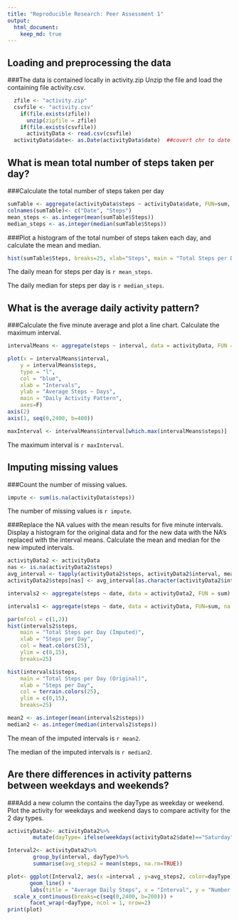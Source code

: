 ```yaml
---
title: "Reproducible Research: Peer Assessment 1"
output: 
  html_document:
    keep_md: true
---
```



## Loading and preprocessing the data

###The data is contained locally in activity.zip Unzip the file and load the containing file activity.csv.

```r
  zfile <- "activity.zip"
  csvfile <- "activity.csv"
	if(file.exists(zfile))
	  unzip(zipfile = zfile)
	if(file.exists(csvfile))
	  activityData <- read.csv(csvfile)
  activityData$date<- as.Date(activityData$date)  ##covert chr to date
```

## What is mean total number of steps taken per day?

###Calculate the total number of steps taken per day

```r

sumTable <- aggregate(activityData$steps ~ activityData$date, FUN=sum, )
colnames(sumTable)<- c("Date", "Steps")
mean_steps <- as.integer(mean(sumTable$Steps))
median_steps <- as.integer(median(sumTable$Steps))

```

###Plot a histogram of the total number of steps taken each day, and calculate the mean and median. 

```r
hist(sumTable$Steps, breaks=25, xlab="Steps", main = "Total Steps per Day", col = heat.colors(25))

```

The daily mean for steps per day is `r mean_steps`.

The daily median for steps per day is `r median_steps`.

## What is the average daily activity pattern?

###Calculate the five minute average and plot a line chart.  Calculate the maximum interval.

```r

intervalMeans <- aggregate(steps ~ interval, data = activityData, FUN = mean, na.rm = TRUE)

plot(x = intervalMeans$interval, 
    y = intervalMeans$steps, 
    type = "l", 
    col = "blue",
    xlab = "Intervals",
    ylab = "Average Steps ~ Days",
    main = "Daily Activity Pattern",
    axes=F)
axis(2)
axis(1, seq(0,2400, b=400))

maxInterval <- intervalMeans$interval[which.max(intervalMeans$steps)]

```

The maximum interval is `r maxInterval`.

## Imputing missing values

###Count the number of missing values. 

```r
impute <- sum(is.na(activityData$steps))

```

The number of missing values is `r impute`.

###Replace the NA values with the mean results for five minute intervals.  Display a histogram for the original data and for the new data with the NA's replaced with the interval means.  Calculate the mean and median for the new imputed intervals.

```r
activityData2 <- activityData
nas <- is.na(activityData2$steps)
avg_interval <- tapply(activityData2$steps, activityData2$interval, mean, na.rm=TRUE, simplify = TRUE)
activityData2$steps[nas] <- avg_interval[as.character(activityData2$interval[nas])]

intervals2 <- aggregate(steps ~ date, data = activityData2, FUN = sum)

intervals1 <- aggregate(steps ~ date, data = activityData, FUN=sum, na.rm = TRUE )

par(mfcol = c(1,2))
hist(intervals2$steps, 
    main = "Total Steps per Day (Imputed)", 
    xlab = "Steps per Day", 
    col = heat.colors(25),
    ylim = c(0,15),
    breaks=25)

hist(intervals1$steps, 
    main = "Total Steps per Day (Original)", 
    xlab = "Steps per Day", 
    col = terrain.colors(25),
    ylim = c(0,15),
    breaks=25)

mean2 <- as.integer(mean(intervals2$steps))
median2 <- as.integer(median(intervals2$steps))

```

The mean of the imputed intervals is `r mean2`.

The median of the imputed intervals is `r median2`.

## Are there differences in activity patterns between weekdays and weekends?

###Add a new column the contains the dayType as weekday or weekend.  Plot the activity for weekdays and weekend days to compare activity for the 2 day types.

```r
activityData2<- activityData2%>%
        mutate(dayType= ifelse(weekdays(activityData2$date)=="Saturday" | weekdays(activityData2$date)=="Sunday", "Weekend", "Weekday"))

Interval2<- activityData2%>%
        group_by(interval, dayType)%>%
        summarise(avg_steps2 = mean(steps, na.rm=TRUE))

plot<- ggplot(Interval2, aes(x =interval , y=avg_steps2, color=dayType)) +
       geom_line() +
       labs(title = "Average Daily Steps", x = "Interval", y = "Number of Steps") +
  scale_x_continuous(breaks=c(seq(0,2400, b=200))) +
       facet_wrap(~dayType, ncol = 1, nrow=2)
print(plot)
```
